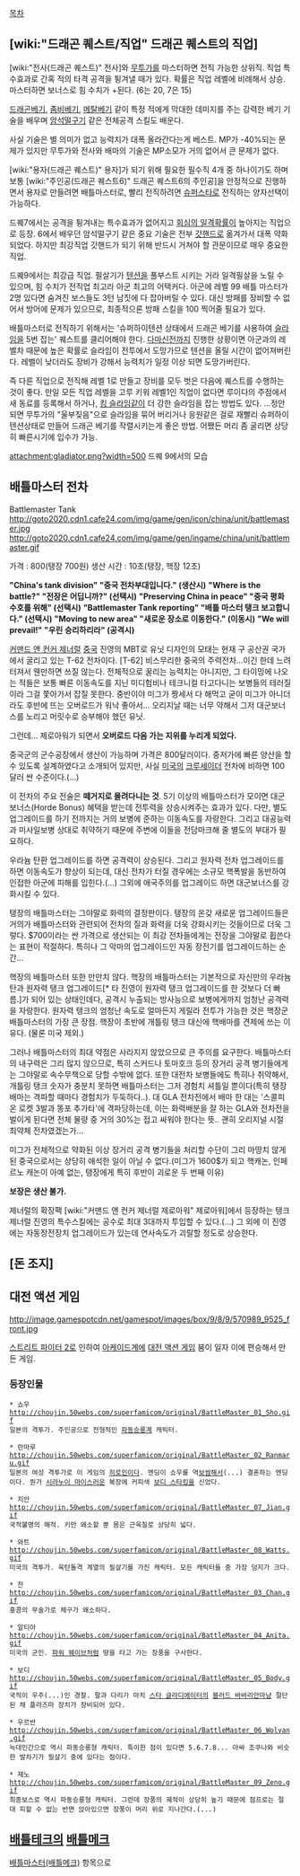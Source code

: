 [[목차]]
== [wiki:"드래곤 퀘스트/직업" 드래곤 퀘스트의 직업] ==
[wiki:"전사(드래곤 퀘스트)" 전사]와 [[무투가]]를 마스터하면 전직 가능한 상위직.
직업 특수효과로 간혹 적의 타격 공격을 튕겨낼 때가 있다. 확률은 직업 레벨에 비례해서 상승.
마스터하면 보너스로 힘 수치가 +된다. (6는 20, 7은 15)

[[드래곤베기]], [[좀비베기]], [[메탈베기]] 같이 특정 적에게 막대한 데미지를 주는 강력한 베기 기술을 배우며 [[암석떨구기]] 같은 전체공격 스킬도 배운다.

사실 기술은 별 의미가 없고 능력치가 대폭 올라간다는게 베스트. MP가 -40%되는 문제가 있지만 무투가와 전사와 배마의 기술은 MP소모가 거의 없어서 큰 문제가 없다.

[wiki:"용자(드래곤 퀘스트)" 용자]가 되기 위해 필요한 필수직 4개 중 하나이기도 하며 보통 [wiki:"주인공(드래곤 퀘스트6)" 드래곤 퀘스트6의 주인공]을 안정적으로 진행하면서 용자로 만들려면 배틀마스터로, 빨리 전직하려면 [[슈퍼스타]]로 전직하는 양자선택이 가능하다.

드퀘7에서는 공격을 튕겨내는 특수효과가 없어지고 [[회심의 일격]]확률이 높아지는 직업으로 등장. 6에서 배우던 암석떨구기 같은 중요 기술은 전부 [[갓핸드]]로 옮겨가서 대폭 약화되었다. 하지만 최강직업 갓핸드가 되기 위해 반드시 거쳐야 할 관문이므로 매우 중요한 직업.

드퀘9에서는 최강급 직업. 필살기가 [[텐션]]을 풀부스트 시키는 거라 일격필살을 노릴 수 있으며, 힘 수치가 전직업 최고라 아군 최고의 어택커다. 아군에 레벨 99 배틀 마스터가 2명 있다면 숨겨진 보스들도 3턴 남짓에 다 잡아버릴 수 있다. 대신 방패를 장비할 수 없어서 방어에 문제가 있으므로, 최종적으론 방패 스킬을 100 찍어줄 필요가 있다. 

배틀마스터로 전직하기 위해서는 '슈퍼하이텐션 상태에서 드래곤 베기를 사용하여 [[슬라임]]을 5번 잡는' 퀘스트를 클리어해야 한다. [[다마신전]]까지 진행한 상황이면 아군과의 레벨차 때문에 높은 확률로 슬라임이 전투에서 도망가므로 텐션을 올릴 시간이 없어져버린다. 레벨이 낮더라도 장비가 강해서 능력치가 일정 이상 되면 도망가버린다. 

즉 다른 직업으로 전직해 레벨 1로 만들고 장비를 모두 벗은 다음에 퀘스트를 수행하는 것이 좋다. 만일 모든 직업 레벨을 고루 키워 레벨1인 직업이 없다면 루이다의 주점에서 새 동료를 등록해서 하거나, [[킹 슬라임]]같이 더 강한 슬라임을 잡는 방법도 있다. …정안되면 무투가의 "울부짖음"으로 슬라임을 묶어 버리거나 응원같은 걸로 재빨리 슈퍼하이텐션상태로 만들어 드래곤 베기를 작렬시키는게 좋은 방법. 어쨌든 머리 좀 굴리면 상당히 빠른시기에 입수가 가능.

attachment:gladiator.png?width=500
드퀘 9에서의 모습
== 배틀마스터 전차 ==
Battlemaster Tank
http://goto2020.cdn1.cafe24.com/img/game/gen/icon/china/unit/battlemaster.jpg http://goto2020.cdn1.cafe24.com/img/game/gen/ingame/china/unit/battlemaster.gif

가격 : 800(탱장 700원)
생산 시간 : 10초(탱장, 핵장 12초)

'''"China's tank division" "중국 전차부대입니다." (생산시)'''
'''"Where is the battle?" "전장은 어딥니까?" (선택시)'''
'''"Preserving China in peace" "중국 평화 수호를 위해" (선택시)'''
'''"Battlemaster Tank reporting" "배틀 마스터 탱크 보고합니다." (선택시)'''
'''"Moving to new area" "새로운 장소로 이동한다." (이동시)'''
'''"We will prevail!" "우린 승리하리라" (공격시)'''

[[커맨드 앤 컨커 제너럴]] [[중국]] 진영의 MBT로 유닛 디자인의 모태는 현재 구 공산권 국가에서 굴리고 있는 T-62 전차이다.
[T-62] 비스무리한 중국의 주력전차...이긴 한데 느려터져서 웬만하면 쓰질 않는다. 전체적으로 꿀리는 능력치는 아니지만, 그 타이밍에 나오는 적들은 보통 빠른 이동속도를 지닌 미디험비나 테크니컬 타고다니는 보병들의 테러질이라 그걸 쫓아가서 잡질 못한다. 중반이야 미그가 짱세서 다 해먹고 굳이 미그가 아니더라도 후반에 뜨는 오버로드가 워낙 좋아서... 오리지날 때는 너무 약해서 그저 대군보너스를 노리고 머릿수로 승부해야 했던 유닛. 

그런데... 제로아워가 되면서 '''오버로드 다음 가는 지위를 누리게 되었다.'''

중국군의 군수공장에서 생산이 가능하며 가격은 800달러이다. 중저가에 빠른 양산을 할 수 있도록 설계하였다고 소개되어 있지만, 사실 [[미국]]의 [[크루세이더]] 전차에 비하면 100달러 싼 수준이다.(…)

이 전차의 주요 전술은 '''떼거지로 몰려다니는 것'''. 5기 이상의 배틀마스터가 모이면 대군보너스(Horde Bonus) 혜택을 받는데 전투력을 상승시켜주는 효과가 있다. 다만, 별도 업그레이드를 하기 전까지는 거의 보병에 준하는 이동속도를 자랑한다. 그리고 대공능력과 미사일보병 상대로 취약하기 때문에 주변에 이들을 전담마크해 줄 별도의 부대가 필요하다.

우라늄 탄환 업그레이드를 하면 공격력이 상승된다. 그리고 원자력 전차 업그레이드를 하면 이동속도가 향상이 되는데, 대신 전차가 터질 경우에는 소규모 핵폭발을 동반하여 인접한 아군에 피해를 입힌다.(…) 그외에 애국주의를 업그레이드 하면 대군보너스를 강화시킬 수 있다.

탱장의 배틀마스터는 그야말로 화력의 결정판이다. 탱장의 온갖 새로운 업그레이드들은 거의가 배틀마스터와 관련되어 전차의 질과 화력을 더욱 강화시키는 것들이므로 더욱 그렇다. $700이라는 싼 가격으로 생산되는 이 최강 전차들에게는 전장을 그야말로 휩쓴다는 표현이 적절하다. 특히나 그 악마의 업그레이드인 자동 장전기를 업그레이드하는 순간...

핵장의 배틀마스터 또한 만만치 않다. 핵장의 배틀마스터는 기본적으로 자신만의 우라늄탄과 원자력 탱크 업그레이드[* 타 진영이 원자력 탱크 업그레이드를 한 것보다 더 빠름.]가 되어 있는 상태인데다, 공격시 누출되는 방사능으로 보병에게까지 엄청난 공격력을 자랑한다. 원자력 탱크의 엄청난 속도로 얼마든지 게릴라 전투가 가능한 것은 핵장군 배틀마스터의 가장 큰 장점. 핵장이 초반에 개틀링 탱크 대신에 핵배마를 견제에 쓰는 이유다. (물론 미국 제외.)

그러나 배틀마스터의 최대 약점은 사라지지 않았으므로 큰 주의를 요구한다. 배틀마스터의 내구력은 그리 많지 않으므로, 특히 스커드나 토마호크 등의 장거리 공격 병기들에게는 그야말로 속수무책으로 당할 수밖에 없다. 또한 대전차 보병들에도 특히나 취약해서, 개틀링 탱크 숫자가 충분치 못하면 배틀마스터는 그저 경험치 셔틀일 뿐이다(특히 탱장 배마는 격파할 때마다 경험치가 두둑하다..). 대 GLA 전차전에서 배마 한 대는 '스콜피온 로켓 3발과 똥포 추가타'에 격파당하는데, 이는 화력배분을 잘 하는 GLA와 전차전을 벌이게 된다면 전체 물량 중 거의 30%는 접고 싸워야 한다는 뜻.. 괜히 오리지널 시절 최약체 전차였겠는가...

미그가 전체적으로 약화된 이상 장거리 공격 병기들을 처리할 수단이 그리 마땅치 않게 된 중국으로서는 상당히 애석한 일이 아닐 수 없다.(미그가 1600$가 되고 핵캐논, 인페르노 캐논이 아예 없는, 탱장에게 특히 후반이 괴로운 두 번째 이유)


'''보장은 생산 불가.'''

제너럴의 확장팩 [wiki:"커맨드 앤 컨커 제너럴 제로아워" 제로아워]에서 등장하는 탱크 제너럴 진영의 특수스킬에는 공수로 최대 3대까지 투입할 수 있다.(…) 그 외에 이 진영에는 자동장전장치 업그레이드가 있는데 연사속도가 괴랄할 정도로 상승한다.
== [돈 조지] ==
== 대전 액션 게임 ==
http://image.gamespotcdn.net/gamespot/images/box/9/8/9/570989_9525_front.jpg

[[스트리트 파이터 2]]로 인하여 [[아케이드]]계에 [[대전 액션 게임]] 붐이 일자 이에 편승해서 만든 게임.
=== 등장인물 ===
 * 쇼우
 http://choujin.50webs.com/superfamicom/original/BattleMaster_01_Sho.gif
 일본의 격투가. 주인공으로 전형적인 [[파동승룡]]계 캐릭터.

 * 란마루
 http://choujin.50webs.com/superfamicom/original/BattleMaster_02_Ranmaru.gif
 일본의 여성 격투가로 이 게임의 [[히로인]]이다. 엔딩이 쇼우를 역[[보쌈]]해서(...) 결혼하는 엔딩이다. 뭔가 [[시라누이 마이]]스러운 복장에 커피색 [[보디 스타킹]]을 신었다.

 * 지안
 http://choujin.50webs.com/superfamicom/original/BattleMaster_07_Jian.gif
 국적불명의 해적. 키만 왜소할 뿐 몸은 근육질로 상당히 넓다.

 * 와트
 http://choujin.50webs.com/superfamicom/original/BattleMaster_08_Watts.gif
 미국의 격투가. 육탄돌격 계열의 필살기를 가진 캐릭터. 모든 캐릭터들 중 가장 덩지가 크다.

 * 찬
 http://choujin.50webs.com/superfamicom/original/BattleMaster_03_Chan.gif
 홍콩의 무술가로 체구가 왜소하다.

 * 알티아
 http://choujin.50webs.com/superfamicom/original/BattleMaster_04_Anita.gif
 미국의 군인. [[파워 웨이브]]처럼 땅을 타고 가는 장풍을 구사한다.

 * 보디
 http://choujin.50webs.com/superfamicom/original/BattleMaster_05_Body.gif
 국적이 우주(...)인 경찰. 팔과 다리가 마치 [[스타 글라디에이터]]의 [[블러드 바바리안]]마냥 절단된 채 플라즈마 장치가 장비되어 있다.

 * 우르반
 http://choujin.50webs.com/superfamicom/original/BattleMaster_06_Wolvan.gif
 늑대인간으로 역시 파동승룡형 캐릭터. 특이한 점이 있다면 5.6.7.8... 아싸 조쿠나와 비슷한 발차기가 필살기 중에 있다는 점이다.

 * 제노
 http://choujin.50webs.com/superfamicom/original/BattleMaster_09_Zeno.gif
 최종보스로 역시 파동승룡형 캐릭터. 그런데 장풍의 궤적이 상당히 높기 때문에 점프로는 절대 피할 수 없는 반면 앉아있으면 장풍이 머리 위로 지나간다.(...)
== [[배틀테크]]의 [[배틀메크]] ==
[[배틀마스터(배틀메크)]] 항목으로
